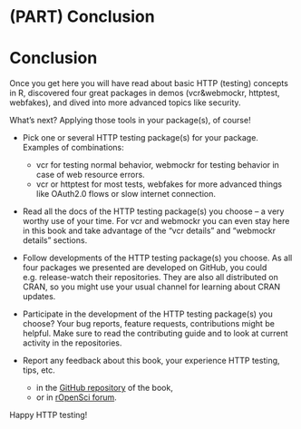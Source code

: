 #  (PART) Conclusion {-}

# Conclusion

Once you get here you will have read about basic HTTP (testing) concepts in R,
discovered four great packages in demos (vcr&webmockr, httptest, webfakes), and 
dived into more advanced topics like security.

What's next? Applying those tools in your package(s), of course!

* Pick one or several HTTP testing package(s) for your package. Examples of combinations: 
    * vcr for testing normal behavior, webmockr for testing behavior in case of web resource errors.
    * vcr or httptest for most tests, webfakes for more advanced things like OAuth2.0 flows or slow internet connection.
    
* Read all the docs of the HTTP testing package(s) you choose -- a very worthy use of your time. For vcr and webmockr you can even stay here in this book and take advantage of the "vcr details" and "webmockr details" sections.
    
* Follow developments of the HTTP testing package(s) you choose. As all four packages we presented are developed on GitHub, you could e.g. release-watch their repositories. They are also all distributed on CRAN, so you might use your usual channel for learning about CRAN updates.

* Participate in the development of the HTTP testing package(s) you choose? Your bug reports, feature requests, contributions might be helpful. Make sure to read the contributing guide and to look at current activity in the repositories.

* Report any feedback about this book, your experience HTTP testing, tips, etc.
    * in the [GitHub repository](https://github.com/ropensci-books/http-testing) of the book,
    * or in [rOpenSci forum](https://discuss.ropensci.org/).
    
Happy HTTP testing!